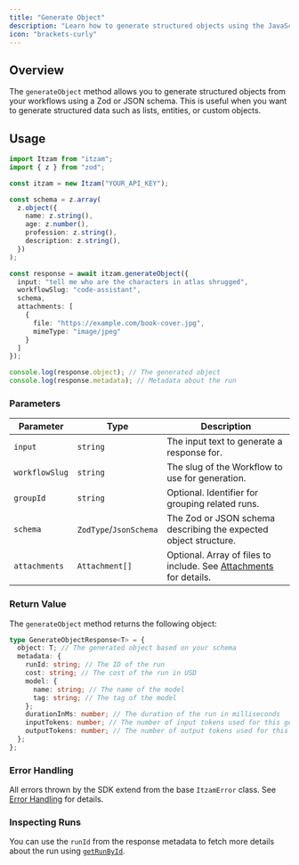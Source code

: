 ```yaml
---
title: "Generate Object"
description: "Learn how to generate structured objects using the JavaScript SDK."
icon: "brackets-curly"
---
```


## Overview

The `generateObject` method allows you to generate structured objects from your workflows using a Zod or JSON schema. This is useful when you want to generate structured data such as lists, entities, or custom objects.

## Usage

```typescript
import Itzam from "itzam";
import { z } from "zod";

const itzam = new Itzam("YOUR_API_KEY");

const schema = z.array(
  z.object({
    name: z.string(),
    age: z.number(),
    profession: z.string(),
    description: z.string(),
  })
);

const response = await itzam.generateObject({
  input: "tell me who are the characters in atlas shrugged",
  workflowSlug: "code-assistant",
  schema,
  attachments: [
    {
      file: "https://example.com/book-cover.jpg",
      mimeType: "image/jpeg"
    }
  ]
});

console.log(response.object); // The generated object
console.log(response.metadata); // Metadata about the run
```

### Parameters

| Parameter      | Type                   | Description                                                                                    |
| -------------- | ---------------------- | ---------------------------------------------------------------------------------------------- |
| `input`        | `string`               | The input text to generate a response for.                                                     |
| `workflowSlug` | `string`               | The slug of the Workflow to use for generation.                                                |
| `groupId`      | `string`               | Optional. Identifier for grouping related runs.                                                |
| `schema`       | `ZodType`/`JsonSchema` | The Zod or JSON schema describing the expected object structure.                               |
| `attachments`  | `Attachment[]`         | Optional. Array of files to include. See [Attachments](/sdks/javascript/attachments) for details. |

### Return Value

The `generateObject` method returns the following object:

```typescript
type GenerateObjectResponse<T> = {
  object: T; // The generated object based on your schema
  metadata: {
    runId: string; // The ID of the run
    cost: string; // The cost of the run in USD
    model: {
      name: string; // The name of the model
      tag: string; // The tag of the model
    };
    durationInMs: number; // The duration of the run in milliseconds
    inputTokens: number; // The number of input tokens used for this generation
    outputTokens: number; // The number of output tokens used for this generation
  };
};
```

### Error Handling

All errors thrown by the SDK extend from the base `ItzamError` class. See [Error Handling](/sdks/javascript/errors) for details.

### Inspecting Runs

You can use the `runId` from the response metadata to fetch more details about the run using [`getRunById`](/sdks/javascript/get-run-by-id).

